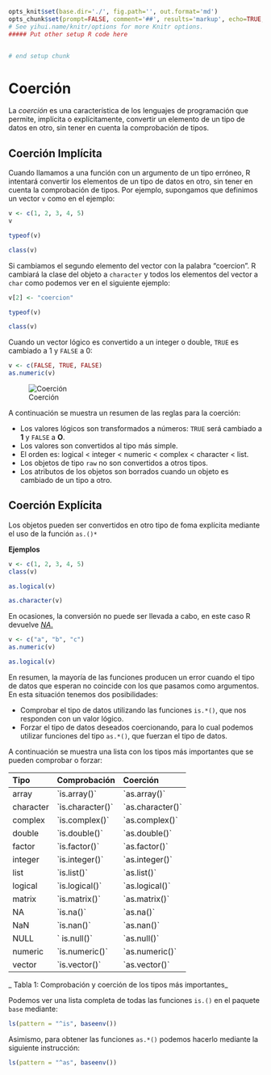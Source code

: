 ```r
opts_knit$set(base.dir='./', fig.path='', out.format='md')
opts_chunk$set(prompt=FALSE, comment='##', results='markup', echo=TRUE, eval=TRUE)
# See yihui.name/knitr/options for more Knitr options.
##### Put other setup R code here


# end setup chunk
```

<!-- ```{r, include=FALSE} -->
<!-- tutorial::go_interactive() -->
<!-- ``` -->


# Coerción


La _coerción_ es una característica de los lenguajes de programación que permite, implícita o explícitamente, convertir un elemento de un tipo de datos en otro, sin tener en cuenta la comprobación de tipos.


## Coerción Implícita {#implicita}

Cuando llamamos a una función con un argumento de un tipo erróneo, R intentará convertir los elementos de un tipo de datos en otro, sin tener en cuenta la comprobación de tipos. Por ejemplo, supongamos que definimos un vector `v` como en el ejemplo:



```r
v <- c(1, 2, 3, 4, 5)
v
```



```r
typeof(v)
```


```r
class(v)
```

Si cambiamos el segundo elemento del vector con la palabra "coercion". R cambiará la clase del objeto a `character` y todos los elementos del vector a `char` como podemos ver en el siguiente ejemplo:



```r
v[2] <- "coercion"
```


```r
typeof(v)
```


```r
class(v)
```


Cuando un vector lógico es convertido a un integer o double, `TRUE` es cambiado a
1 y `FALSE` a 0:

```r
v <- c(FALSE, TRUE, FALSE)
as.numeric(v)
```


![Coerción](http://i.imgur.com/QrmSoIc.png)



A continuación se muestra un resumen de las reglas para la coerción:


- Los valores lógicos son transformados a números: `TRUE` será cambiado a __1__ y `FALSE` a __O__.
- Los valores son convertidos al tipo más simple.
- El orden es: logical < integer < numeric < complex < character < list.
- Los objetos de tipo `raw` no son convertidos a otros tipos.
- Los atributos de los objetos son borrados cuando un objeto es cambiado de un tipo a otro.


## Coerción Explícita {#explicita}

Los objetos pueden ser convertidos en otro tipo de foma explícita mediante el uso
de la función `as.()*`

__Ejemplos__


```r
v <- c(1, 2, 3, 4, 5)
class(v)
```


```r
as.logical(v)
```


```r
as.character(v)
```



En ocasiones, la conversión no puede ser llevada a cabo, en este caso R devuelve [_NA_.](#na)


```r
v <- c("a", "b", "c")
as.numeric(v)
```


```r
as.logical(v)
```


En resumen, la mayoría de las funciones producen un error cuando el tipo de datos que esperan no coincide con los que pasamos como argumentos. En esta situación tenemos dos posibilidades:



* Comprobar el tipo de datos utilizando las funciones `is.*()`, que nos responden con un valor lógico.
* Forzar el tipo de datos deseados coercionando, para lo cual podemos utilizar funciones del tipo `as.*()`, que fuerzan el tipo de datos.



A continuación se muestra una lista con los tipos más importantes que se pueden comprobar o forzar:



| Tipo | Comprobación | Coerción |
| :--- | :--- | :--- |
| array | \`is.array\(\)\` | \`as.array\(\)\` |
| character | \`is.character\(\)\` | \`as.character\(\)\` |
| complex | \`is.complex\(\)\` | \`as.complex\(\)\` |
| double | \`is.double\(\)\` | \`as.double\(\)\` |
| factor | \`is.factor\(\)\` | \`as.factor\(\)\` |
| integer | \`is.integer\(\)\` | \`as.integer\(\)\` |
| list | \`is.list\(\)\` | \`as.list\(\)\` |
| logical | \`is.logical\(\)\` | \`as.logical\(\)\` |
| matrix | \`is.matrix\(\)\` | \`as.matrix\(\)\` |
| NA | \`is.na\(\)\` | \`as.na\(\)\` |
| NaN | \`is.nan\(\)\` | \`as.nan\(\)\` |
| NULL | \` is.null\(\)\` | \`as.null\(\)\` |
| numeric | \`is.numeric\(\)\` | \`as.numeric\(\)\` |
| vector | \`is.vector\(\)\` | \`as.vector\(\)\` |

_ Tabla 1: Comprobación y coerción de los tipos más importantes_
 

Podemos ver una lista completa de todas las funciones `is.()` en el paquete `base` mediante:

```r
ls(pattern = "^is", baseenv())
```


Asimismo, para obtener las funciones `as.*()` podemos hacerlo mediante la siguiente instrucción:

```r
ls(pattern = "^as", baseenv())
```

